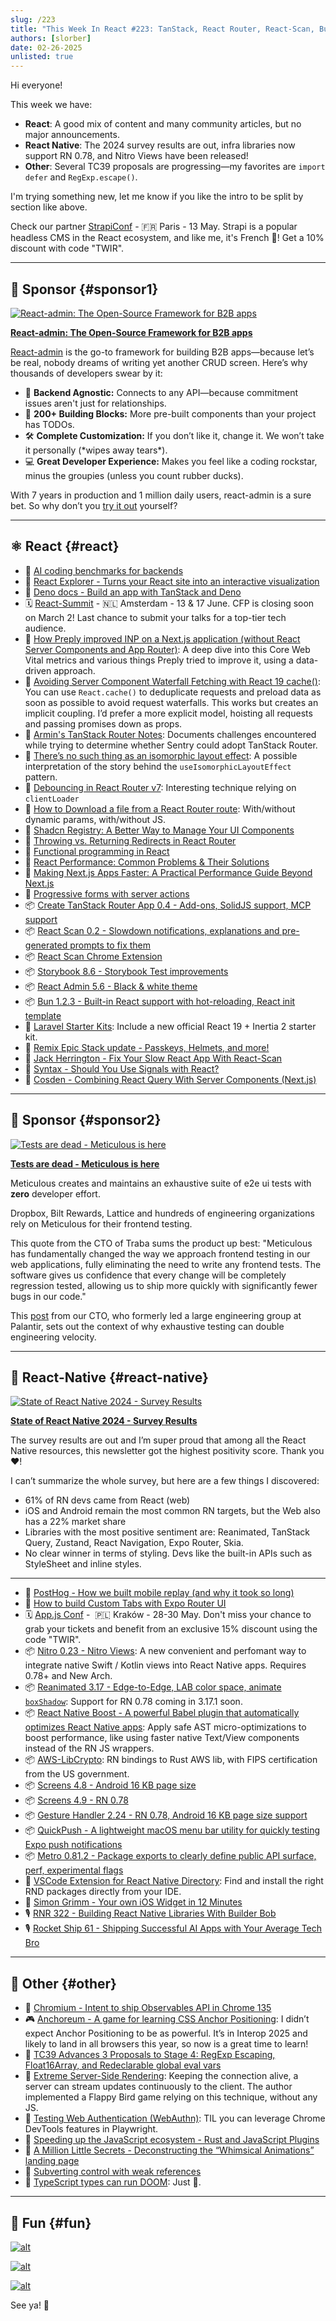 ```yaml
---
slug: /223
title: "This Week In React #223: TanStack, React Router, React-Scan, Bun, Next.js, INP, Storybook | State of RN, Nitro Views, Reanimated, Gesture Handler, Screens, AWS-LC, QuickPush, Metro | TC39, CSS, TypeScript, Observables..."
authors: [slorber]
date: 02-26-2025
unlisted: true
---
```


Hi everyone!

This week we have:

- **React**: A good mix of content and many community articles, but no major announcements.
- **React Native**: The 2024 survey results are out, infra libraries now support RN 0.78, and Nitro Views have been released!
- **Other**: Several TC39 proposals are progressing—my favorites are `import defer` and `RegExp.escape()`.

I'm trying something new, let me know if you like the intro to be split by section like above.

Check our partner [StrapiConf](https://conf.strapi.io/?utm_source=thisweekinreact) - 🇫🇷 Paris - 13 May. Strapi is a popular headless CMS in the React ecosystem, and like me, it's French 🥐! Get a 10% discount with code "TWIR".

<!-- truncate -->


<Support />

---

## 💸 Sponsor {#sponsor1}

[![React-admin: The Open-Source Framework for B2B apps](/emails/issues/223/marmelab.jpg)](https://marmelab.com/react-admin/?ref=TWIR)

**[React-admin: The Open-Source Framework for B2B apps](https://marmelab.com/react-admin/?ref=TWIR)**

[React-admin](https://marmelab.com/react-admin/?ref=TWIR) is the go-to framework for building B2B apps—because let’s be real, nobody dreams of writing yet another CRUD screen. Here’s why thousands of developers swear by it:

- 🔌 **Backend Agnostic:** Connects to any API—because commitment issues aren't just for relationships.
- 🧩 **200+ Building Blocks:** More pre-built components than your project has TODOs.
- 🛠 **Complete Customization:** If you don’t like it, change it. We won’t take it personally (\*wipes away tears\*).
- 💻 **Great Developer Experience:** Makes you feel like a coding rockstar, minus the groupies (unless you count rubber ducks).

With 7 years in production and 1 million daily users, react-admin is a sure bet. So why don’t you [try it out](https://github.com/marmelab/react-admin?ref=TWIR) yourself?

---

## ⚛️ React {#react}

- 💸 [AI coding benchmarks for backends](https://convex.link/thisweekbench)
- 👀 [React Explorer \- Turns your React site into an interactive visualization](https://www.react-explorer.com/)
- 📖 [Deno docs \- Build an app with TanStack and Deno](https://docs.deno.com/examples/tanstack_tutorial/)
- 🗓 [React-Summit](https://reactsummit.com/?utm_source=Newsletter&utm_medium=thisweekinreact) - 🇳🇱 Amsterdam - 13 & 17 June. CFP is closing soon on March 2! Last chance to submit your talks for a top-tier tech audience.
- 📜 [How Preply improved INP on a Next.js application (without React Server Components and App Router)](https://medium.com/preply-engineering/how-preply-improved-inp-on-a-next-js-application-without-react-server-components-and-app-router-491713149875): A deep dive into this Core Web Vital metrics and various things Preply tried to improve it, using a data-driven approach.
- 📜 [Avoiding Server Component Waterfall Fetching with React 19 cache()](https://aurorascharff.no/posts/avoiding-server-component-waterfall-fetching-with-react-19-cache/): You can use `React.cache()` to deduplicate requests and preload data as soon as possible to avoid request waterfalls. This works but creates an implicit coupling. I’d prefer a more explicit model, hoisting all requests and passing promises down as props.
- 📜 [Armin's TanStack Router Notes](https://gist.github.com/mitsuhiko/555b45f020a8d7e389516b51f6d03534): Documents challenges encountered while trying to determine whether Sentry could adopt TanStack Router.
- 📜 [There’s no such thing as an isomorphic layout effect](https://smoores.dev/post/no_such_thing_isomorphic_layout_effect/): A possible interpretation of the story behind the `useIsomorphicLayoutEffect` pattern.
- 📜 [Debouncing in React Router v7](https://programmingarehard.com/2025/02/24/debouncing-in-react-router-v7.html/): Interesting technique relying on `clientLoader`
- 📜 [How to Download a file from a React Router route](https://sergiodxa.com/tutorials/download-a-file-from-a-react-router-route): With/without dynamic params, with/without JS.
- 📜 [Shadcn Registry: A Better Way to Manage Your UI Components](https://ouassim.tech/notes/shadcn-registry-a-better-way-to-manage-your-ui-components/)
- 📜 [Throwing vs. Returning Redirects in React Router](https://sergiodxa.com/articles/throwing-vs-returning-redirects-in-react-router)
- 📜 [Functional programming in React](https://www.56kode.com/posts/level-up-react-functional-programming-in-react/)
- 📜 [React Performance: Common Problems & Their Solutions](https://blog.sentry.io/react-js-performance-guide/)
- 📜 [Making Next.js Apps Faster: A Practical Performance Guide Beyond Next.js](https://tigerabrodi.blog/making-nextjs-apps-faster-a-practical-performance-guide-beyond-nextjs)
- 📜 [Progressive forms with server actions](https://waku.gg/blog/progressive-forms)
- 📦 [Create TanStack Router App 0.4 \- Add-ons, SolidJS support, MCP support](https://github.com/TanStack/create-tsrouter-app/releases/tag/v0.4.0)
- 📦 [React Scan 0.2 \- Slowdown notifications, explanations and pre-generated prompts to fix them](https://github.com/aidenybai/react-scan/releases/tag/v0.2.0)
- 📦 [React Scan Chrome Extension](https://github.com/jantimon/chrome-react-scan-inspector)
- 📦 [Storybook 8.6 \- Storybook Test improvements](https://github.com/storybookjs/storybook/releases/tag/v8.6.0)
- 📦 [React Admin 5.6 \- Black & white theme](https://github.com/marmelab/react-admin/releases/tag/v5.6.0)
- 📦 [Bun 1.2.3 - Built-in React support with hot-reloading, React init template](https://bun.sh/blog/bun-v1.2.3)
- 🔨 [Laravel Starter Kits](https://laravel.com/starter-kits): Include a new official React 19 \+ Inertia 2 starter kit.
- 🔨 [Remix Epic Stack update \- Passkeys, Helmets, and more\!](https://github.com/epicweb-dev/epic-stack/discussions/937)
- 🎥 [Jack Herrington \- Fix Your Slow React App With React-Scan](https://www.youtube.com/watch?v=3EnathFYgz8)
- 🎥 [Syntax \- Should You Use Signals with React?](https://www.youtube.com/watch?v=Diy4XRSFTiA)
- 🎥 [Cosden \- Combining React Query With Server Components (Next.js)](https://www.youtube.com/watch?v=XcUpTPbY4Wg)

<SubscribeFormEmbed placement="middle" />

---

## 💸 Sponsor {#sponsor2}

[![Tests are dead - Meticulous is here](/emails/issues/217/meticulous.jpg)](https://www.meticulous.ai?utm_source=thisweekinreact&utm_campaign=feb26th)

**[Tests are dead - Meticulous is here](https://www.meticulous.ai?utm_source=thisweekinreact&utm_campaign=feb26th)**

Meticulous creates and maintains an exhaustive suite of e2e ui tests with **zero** developer effort. 

Dropbox, Bilt Rewards, Lattice and hundreds of engineering organizations rely on Meticulous for their frontend testing.

This quote from the CTO of Traba sums the product up best: "Meticulous has fundamentally changed the way we approach frontend testing in our web applications, fully eliminating the need to write any frontend tests. The software gives us confidence that every change will be completely regression tested, allowing us to ship more quickly with significantly fewer bugs in our code."

This [post](https://www.meticulous.ai/blog/lessons-from-a-decade?utm_source=thisweekinreact&utm_campaign=jan15th) from our CTO, who formerly led a large engineering group at Palantir, sets out the context of why exhaustive testing can double engineering velocity.

---

## 📱 React-Native {#react-native}

[![State of React Native 2024 - Survey Results](/emails/issues/223/state-of-rn.jpg)](https://results.stateofreactnative.com/)

**[State of React Native 2024 \- Survey Results](https://results.stateofreactnative.com/)**

The survey results are out and I’m super proud that among all the React Native resources, this newsletter got the highest positivity score. Thank you ❤️!

I can’t summarize the whole survey, but here are a few things I discovered:

- 61% of RN devs came from React (web)
- iOS and Android remain the most common RN targets, but the Web also has a 22% market share
- Libraries with the most positive sentiment are: Reanimated, TanStack Query, Zustand, React Navigation, Expo Router, Skia.
- No clear winner in terms of styling. Devs like the built-in APIs such as StyleSheet and inline styles.

---

- 💸 [PostHog - How we built mobile replay (and why it took so long)](https://dub.link/twir-feb26)
- 📜 [How to build Custom Tabs with Expo Router UI](https://expo.dev/blog/how-to-build-custom-tabs-with-expo-router-ui)
- 🗓️ [App.js Conf](https://appjs.co/?utm_source=thisweekinreact) -  🇵🇱 Kraków - 28-30 May. Don't miss your chance to grab your tickets and benefit from an exclusive 15% discount using the code "TWIR".
- 📦 [Nitro 0.23 \- Nitro Views](https://github.com/mrousavy/nitro/releases/tag/v0.23.0): A new convenient and perfomant way to integrate native Swift / Kotlin views into React Native apps. Requires 0.78+ and New Arch.
- 📦 [Reanimated 3.17 \- Edge-to-Edge, LAB color space, animate `boxShadow`](https://github.com/software-mansion/react-native-reanimated/releases/tag/3.17.0): Support for RN 0.78 coming in 3.17.1 soon.
- 📦 [React Native Boost \- A powerful Babel plugin that automatically optimizes React Native apps](https://github.com/kuatsu/react-native-boost): Apply safe AST micro-optimizations to boost performance, like using faster native Text/View components instead of the RN JS wrappers.
- 📦 [AWS-LibCrypto](https://github.com/OP-Engineering/op-aws-lc): RN bindings to Rust AWS lib, with FIPS certification from the US government.
- 📦 [Screens 4.8 \- Android 16 KB page size](https://github.com/software-mansion/react-native-screens/releases/tag/4.8.0)
- 📦 [Screens 4.9 \- RN 0.78](https://github.com/software-mansion/react-native-screens/releases/tag/4.9.0)
- 📦 [Gesture Handler 2.24 \- RN 0.78, Android 16 KB page size support](https://github.com/software-mansion/react-native-gesture-handler/releases/tag/2.24.0)
- 📦 [QuickPush \- A lightweight macOS menu bar utility for quickly testing Expo push notifications](https://github.com/betomoedano/quick-push)
- 📦 [Metro 0.81.2 \- Package exports to clearly define public API surface, perf, experimental flags](https://github.com/facebook/metro/releases/tag/v0.81.2)
- 🔨 [VSCode Extension for React Native Directory](https://marketplace.visualstudio.com/items?itemName=react-native-directory.vscode-react-native-directory): Find and install the right RND packages directly from your IDE.
- 🎥 [Simon Grimm \- Your own iOS Widget in 12 Minutes](https://www.youtube.com/watch?v=00VwmqqXDik)
- 🎙️ [RNR 322 \- Building React Native Libraries With Builder Bob](https://infinite.red/react-native-radio/rnr-322-building-react-native-libraries-with-builder-bob-6g-7gnty)
- 🎙️ [Rocket Ship 61 \- Shipping Successful AI Apps with Your Average Tech Bro](https://share.transistor.fm/s/fde1972f)

---

## 🔀 Other {#other}

- 👀 [Chromium \- Intent to ship Observables API in Chrome 135](https://groups.google.com/a/chromium.org/g/blink-dev/c/stxSgTgMHog)
- 🎮 [Anchoreum \- A game for learning CSS Anchor Positioning](https://anchoreum.com/): I didn’t expect Anchor Positioning to be as powerful. It’s in Interop 2025 and likely to land in all browsers this year, so now is a great time to learn\!
- 📜 [TC39 Advances 3 Proposals to Stage 4: RegExp Escaping, Float16Array, and Redeclarable global eval vars](https://socket.dev/blog/tc39-advances-3-proposals-to-stage-4-regexp-escaping-float16array-and-redeclarable-global-eval)
- 📜 [Extreme Server-Side Rendering](https://www.scd31.com/posts/extreme-server-side-rendering): Keeping the connection alive, a server can stream updates continuously to the client. The author implemented a Flappy Bird game relying on this technique, without any JS.
- 📜 [Testing Web Authentication (WebAuthn)](https://www.heal.dev/docs/blog/testing-webauthn): TIL you can leverage Chrome DevTools features in Playwright.
- 📜 [Speeding up the JavaScript ecosystem \- Rust and JavaScript Plugins](https://marvinh.dev/blog/speeding-up-javascript-ecosystem-part-11/)
- 📜 [A Million Little Secrets \- Deconstructing the “Whimsical Animations” landing page](https://www.joshwcomeau.com/blog/whimsical-animations/)
- 📜 [Subverting control with weak references](https://jlongster.com/subverting-control-weak-refs)
- 🎥 [TypeScript types can run DOOM](https://www.youtube.com/watch?v=0mCsluv5FXA): Just 🤯.

---

## 🤭 Fun {#fun}

[![alt](/emails/issues/223/meme.jpg)](https://bsky.app/profile/sebastienlorber.com/post/3lijm77wxdk2b)

[![alt](/emails/issues/223/meme2.jpg)](https://x.com/schlimmson/status/1892257891870265830)

[![alt](/emails/issues/223/meme3.jpg)](https://x.com/cramforce/status/1894781544851783754)

See ya! 👋
